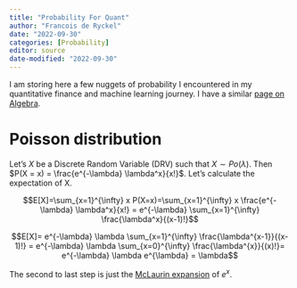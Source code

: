 ```yaml
---
title: "Probability For Quant"
author: "Francois de Ryckel"
date: "2022-09-30"
categories: [Probability]
editor: source
date-modified: "2022-09-30"
---
```


I am storing here a few nuggets of probability I encountered in my quantitative finance and machine learning journey. I have a similar [page on Algebra](../algebra-quant/index.qmd).

# Poisson distribution

Let's $X$ be a Discrete Random Variable (DRV) such that $X \sim Po(\lambda)$. Then $P(X = x) = \frac{e^{-\lambda} \lambda^x}{x!}$.  Let's calculate the expectation of X.  

$$E[X]=\sum_{x=1}^{\infty} x P(X=x)=\sum_{x=1}^{\infty} x \frac{e^{-\lambda} \lambda^x}{x!} = e^{-\lambda} \sum_{x=1}^{\infty} \frac{\lambda^x}{(x-1)!}$$

$$E[X]= e^{-\lambda} \lambda \sum_{x=1}^{\infty} \frac{\lambda^{x-1}}{(x-1)!} = e^{-\lambda} \lambda \sum_{x=0}^{\infty} \frac{\lambda^{x}}{(x)!}= e^{-\lambda} \lambda e^{\lambda} = \lambda$$

The second to last step is just the [McLaurin expansion](../algebra-quant/index.qmd#$e^x$ as an infinite serie) of $e^x$.  





